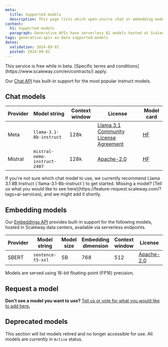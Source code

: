 ```yaml
---
meta:
  title: Supported models
  description: This page lists which open-source chat or embedding models Scaleway is currently hosting.
content:
  h1: Supported models
  paragraph: Generative APIs have serverless AI models hosted at Scaleway: no need to configure hardware or deploy your own models.
tags: generative-apis ai-data supported-models
dates:
  validation: 2024-09-02
  posted: 2024-09-02
---
```


<Message type="important">
  This service is free while in beta. [Specific terms and conditions](https://www.scaleway.com/en/contracts/) apply.
</Message>

Our [Chat API](/ai-data/generative-apis/how-to/query-text-models) has built-in support for the most popular instruct models.

## Chat models

| Provider | Model string | Context window | License | Model card |
|-----------------|-----------------|-----------------|-----------------|-----------------|
| Meta        | `llama-3.1-8b-instruct`  | 128k  | [Llama 3.1 Community License Agreement](https://llama.meta.com/llama3_1/license/) | [HF](https://huggingface.co/meta-llama/Meta-Llama-3.1-8B-Instruct) |
| Mistral      | `mistral-nemo-instruct-2407`                 | 128k | [Apache-2.0](https://www.apache.org/licenses/LICENSE-2.0) | [HF](https://huggingface.co/mistralai/Mistral-Nemo-Instruct-2407) |

<Message type="tip">
  If you're not sure which chat model to use, we currently recommend Llama 3.1 8B Instruct (`llama-3.1-8b-instruct`) to get started.
</Message>

<Message type="note">
  Missing a model? [Tell us what you would like to see here](https://feature-request.scaleway.com/?tags=ai-services), and we might add it shortly.
</Message>

## Embedding models

Our [Embeddings API](/ai-data/generative-apis/how-to/query-embedding-models) provides built-in support for the following models, hosted in Scaleway data centers, available via serverless endpoints.

| Provider | Model string | Model size | Embedding dimension | Context window |  License | Model card |
|-----------------|-----------------|-----------------|-----------------|-----------------|-----------------|-----------------|
| SBERT        | `sentence-t5-xxl`  | 5B  | 768 | 512 | [Apache-2.0](https://www.apache.org/licenses/LICENSE-2.0) | [HF](https://huggingface.co/sentence-transformers/sentence-t5-xxl) |

Models are served using 16-bit floating-point (FP16) precision.

## Request a model

**Don't see a model you want to use?** [Tell us or vote for what you would like to add here.](https://feature-request.scaleway.com/?tags=ai-services)

## Deprecated models

This section will list models retired and no longer accessible for use. All models are currently in `Active` status.